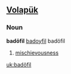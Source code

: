 ==[[Volapük]]==
===Noun===
'''badöfil'''
[[badoyfil]] badöfil 
# [[mischievousness]]

[[uk:badöfil]]
